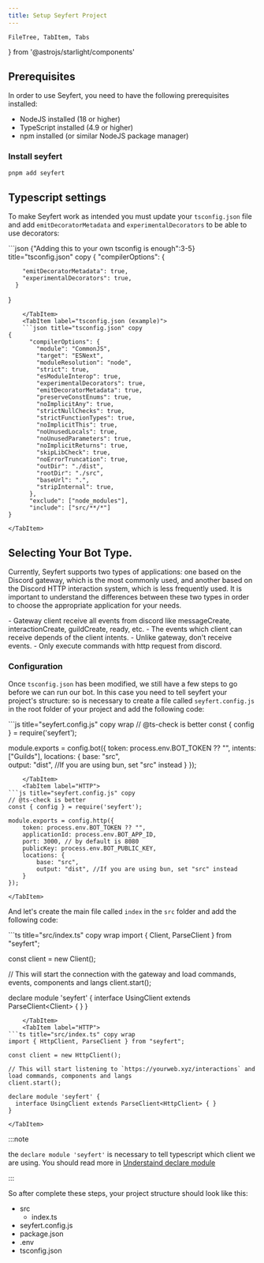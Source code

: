 ```yaml
---
title: Setup Seyfert Project
---
```


    FileTree, TabItem, Tabs
} from '@astrojs/starlight/components'

## Prerequisites

In order to use Seyfert, you need to have the following prerequisites installed:

- NodeJS installed (18 or higher)
- TypeScript installed (4.9 or higher)
- npm installed (or similar NodeJS package manager)

### Install seyfert

```bash copy title="Installing seyfert..."
pnpm add seyfert
```


## Typescript settings
 
To make Seyfert work as intended you must update your `tsconfig.json` file and add `emitDecoratorMetadata` and `experimentalDecorators` to be able to use decorators:

<Tabs>
    <TabItem label ="tsconfig.json">
    ```json {"Adding this to your own tsconfig is enough":3-5} title="tsconfig.json" copy
{
      "compilerOptions": {

        "emitDecoratorMetadata": true,
        "experimentalDecorators": true,
      }
}
``` 
    </TabItem>
    <TabItem label="tsconfig.json (example)">
    ```json title="tsconfig.json" copy
{
      "compilerOptions": {
        "module": "CommonJS",
        "target": "ESNext",
        "moduleResolution": "node",
        "strict": true,
        "esModuleInterop": true,
        "experimentalDecorators": true,
        "emitDecoratorMetadata": true,
        "preserveConstEnums": true,
        "noImplicitAny": true,
        "strictNullChecks": true,
        "strictFunctionTypes": true,
        "noImplicitThis": true,
        "noUnusedLocals": true,
        "noUnusedParameters": true,
        "noImplicitReturns": true,
        "skipLibCheck": true,
        "noErrorTruncation": true,
        "outDir": "./dist",
        "rootDir": "./src",
        "baseUrl": ".",
        "stripInternal": true,
      },
      "exclude": ["node_modules"],
      "include": ["src/**/*"]
}
```
    </TabItem>
</Tabs>

## Selecting Your Bot Type.

Currently, Seyfert supports two types of applications: one based on the Discord gateway, which is the most commonly used, and another based on the Discord HTTP interaction system, which is less frequently used. It is important to understand the differences between these two types in order to choose the appropriate application for your needs.

<Tabs>
    <TabItem label="Gateway">
        - Gateway client receive all events from discord like messageCreate, interactionCreate, guildCreate, ready, etc.
        - The events which client can receive depends of the client intents.
    </TabItem>
    <TabItem label="HTTP">
        - Unlike gateway, don't receive events.
        - Only execute commands with http request from discord.
    </TabItem>
</Tabs>

### Configuration

Once `tsconfig.json` has been modified, we still have a few steps to go before we can run our bot. In this case you need to tell seyfert your project's structure:
so is necessary to create a file called `seyfert.config.js` in the root folder of your project and add the following code:

<Tabs>
    <TabItem label="Gateway">
 ```js title="seyfert.config.js" copy wrap 
// @ts-check is better
const { config } = require('seyfert');

module.exports = config.bot({
    token: process.env.BOT_TOKEN ?? "",
    intents: ["Guilds"],
    locations: {
        base: "src",    
        output: "dist", //If you are using bun, set "src" instead
    }
});
```
    </TabItem>
    <TabItem label="HTTP">
```js title="seyfert.config.js" copy
// @ts-check is better
const { config } = require('seyfert');

module.exports = config.http({
    token: process.env.BOT_TOKEN ?? "",
    applicationId: process.env.BOT_APP_ID,
    port: 3000, // by default is 8080
    publicKey: process.env.BOT_PUBLIC_KEY,
    locations: {
        base: "src",
        output: "dist", //If you are using bun, set "src" instead
    }
});
```
    </TabItem>
</Tabs>

And let's create the main file called `index` in the `src` folder and add the following code:

<Tabs>
    <TabItem label="Gateway">
```ts title="src/index.ts" copy wrap
import { Client, ParseClient } from "seyfert";

const client = new Client();

// This will start the connection with the gateway and load commands, events, components and langs
client.start();

declare module 'seyfert' {
  interface UsingClient extends ParseClient<Client<true>> { }
}
```
    </TabItem>
    <TabItem label="HTTP">
```ts title="src/index.ts" copy wrap
import { HttpClient, ParseClient } from "seyfert";

const client = new HttpClient();

// This will start listening to `https://yourweb.xyz/interactions` and load commands, components and langs
client.start();

declare module 'seyfert' {
  interface UsingClient extends ParseClient<HttpClient> { }
}
```
    </TabItem>
</Tabs>

:::note

the `declare module 'seyfert'` is necessary to tell typescript which client we are using. You should read more in [Understaind declare module](/getting-started/declare-module)

:::

So after complete these steps, your project structure should look like this:

<FileTree>

- src
  - index.ts
- seyfert.config.js
- package.json
- .env
- tsconfig.json

</FileTree>
